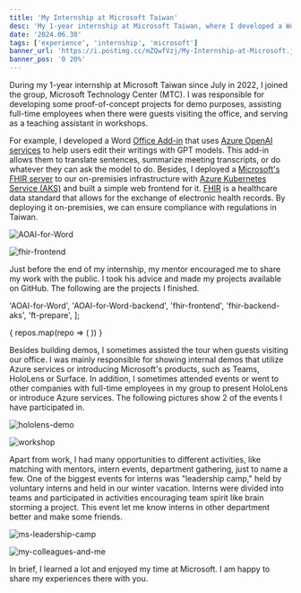 ```yaml
---
title: 'My Internship at Microsoft Taiwan'
desc: 'My 1-year internship at Microsoft Taiwan, where I developed a Word Office Add-in using Azure OpenAI services and deployed a Microsoft FHIR server with a web frontend.'
date: '2024.06.30'
tags: ['experience', 'internship', 'microsoft']
banner_url: 'https://i.postimg.cc/mZQwfVzj/My-Internship-at-Microsoft.jpg'
banner_pos: '0 20%'
---
```

During my 1-year internship at Microsoft Taiwan since July in 2022,
I joined the group, Microsoft Technology Center (MTC).
I was responsible for developing some proof-of-concept projects for demo purposes,
assisting full-time employees when there were guests visiting the office,
and serving as a teaching assistant in workshops.

For example, I developed a Word [Office Add-in](https://learn.microsoft.com/en-us/office/dev/add-ins/) that uses [Azure OpenAI services](https://azure.microsoft.com/en-us/products/ai-services/openai-service/) to help users edit their writings with GPT models.
This add-in allows them to translate sentences, summarize meeting transcripts, or do whatever they can ask the model to do.
Besides, I deployed a [Microsoft's FHIR server](https://github.com/microsoft/fhir-server) to our on-premisies infrastructure with [Azure Kubernetes Service (AKS)](https://learn.microsoft.com/en-us/azure/aks/what-is-aks) and built a simple web frontend for it.
[FHIR](https://www.hl7.org/fhir/) is a healthcare data standard that allows for the exchange of electronic health records.
By deploying it on-premisies, we can ensure compliance with regulations in Taiwan.

![AOAI-for-Word](https://i.postimg.cc/pdF9kFxS/aoai-for-word.png "My Azure OpenAI for Word Office Add-in")

![fhir-frontend](https://i.postimg.cc/85d7gg7B/fhir-frontend.jpg "A Simple Frontend for Microsoft FHIR Service")

Just before the end of my internship, my mentor encouraged me to share my work with the public.
I took his advice and made my projects available on GitHub.
The following are the projects I finished.

  'AOAI-for-Word',
  'AOAI-for-Word-backend',
  'fhir-frontend',
  'fhir-backend-aks',
  'ft-prepare',
];

<div grid="~ cols-1 lg:cols-2 xl:cols-3" gap-2 margin-content>
  {
    repos.map(repo => (
      <GitHubCard
        user="Alan-Kuan"
        repo={repo}
      />
    ))
  }
</div>

Besides building demos, I sometimes assisted the tour when guests visiting our office.
I was mainly responsible for showing internal demos that utilize Azure services or introducing Microsoft's products,
such as Teams, HoloLens or Surface.
In addition, I sometimes attended events or went to other companies with full-time employees in my group to present HoloLens or introduce Azure services.
The following pictures show 2 of the events I have participated in.

![hololens-demo](https://i.postimg.cc/FsmQDysY/hololens-demo.jpg "I was demonstrating a scenario of using HoloLens 2 to learn how to operate some machine.")

![workshop](https://i.postimg.cc/gc3WVSd9/workshop.jpg "I gave a short talk about Microsoft's Bicep in a workshop.")

Apart from work, I had many opportunities to different activities,
like matching with mentors, intern events, department gathering, just to name a few.
One of the biggest events for interns was "leadership camp,"
held by voluntary interns and held in our winter vacation.
Interns were divided into teams and participated in activities encouraging team spirit like brain storming a project.
This event let me know interns in other department better and make some friends.

![ms-leadership-camp](https://i.postimg.cc/zff1hJtf/ms-leadership-camp.jpg "My team members during MS Leadership Camp")

![my-colleagues-and-me](https://i.postimg.cc/DwZCd8TR/my-colleagues-and-me.jpg "My colleagues in MTC and me")

In brief, I learned a lot and enjoyed my time at Microsoft.
I am happy to share my experiences there with you.